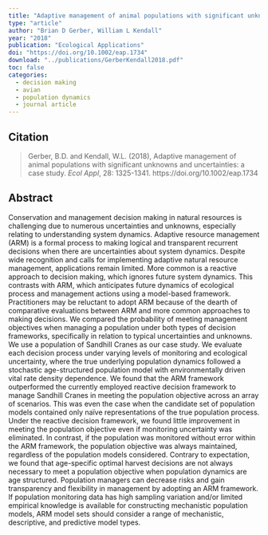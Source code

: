 ```yaml
---
title: "Adaptive management of animal populations with significant unknowns and uncertainties: a case study"
type: "article"
author: "Brian D Gerber, William L Kendall"
year: "2018"
publication: "Ecological Applications"
doi: "https://doi.org/10.1002/eap.1734"
download: "../publications/GerberKendall2018.pdf"
toc: false
categories:
  - decision making
  - avian
  - population dynamics
  - journal article
---
```


## Citation 

> Gerber, B.D. and Kendall, W.L. (2018), Adaptive management of animal populations with significant unknowns and uncertainties: a case study. *Ecol Appl*, 28: 1325-1341. https://doi.org/10.1002/eap.1734

## Abstract

Conservation and management decision making in natural resources is challenging due to numerous uncertainties and unknowns, especially relating to understanding system dynamics. Adaptive resource management (ARM) is a formal process to making logical and transparent recurrent decisions when there are uncertainties about system dynamics. Despite wide recognition and calls for implementing adaptive natural resource management, applications remain limited. More common is a reactive approach to decision making, which ignores future system dynamics. This contrasts with ARM, which anticipates future dynamics of ecological process and management actions using a model-based framework. Practitioners may be reluctant to adopt ARM because of the dearth of comparative evaluations between ARM and more common approaches to making decisions. We compared the probability of meeting management objectives when managing a population under both types of decision frameworks, specifically in relation to typical uncertainties and unknowns. We use a population of Sandhill Cranes as our case study. We evaluate each decision process under varying levels of monitoring and ecological uncertainty, where the true underlying population dynamics followed a stochastic age-structured population model with environmentally driven vital rate density dependence. We found that the ARM framework outperformed the currently employed reactive decision framework to manage Sandhill Cranes in meeting the population objective across an array of scenarios. This was even the case when the candidate set of population models contained only naïve representations of the true population process. Under the reactive decision framework, we found little improvement in meeting the population objective even if monitoring uncertainty was eliminated. In contrast, if the population was monitored without error within the ARM framework, the population objective was always maintained, regardless of the population models considered. Contrary to expectation, we found that age-specific optimal harvest decisions are not always necessary to meet a population objective when population dynamics are age structured. Population managers can decrease risks and gain transparency and flexibility in management by adopting an ARM framework. If population monitoring data has high sampling variation and/or limited empirical knowledge is available for constructing mechanistic population models, ARM model sets should consider a range of mechanistic, descriptive, and predictive model types.